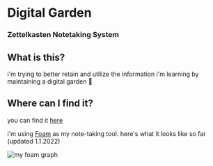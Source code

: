 # Digital Garden

### Zettelkasten Notetaking System

## What is this? 

i'm trying to better retain and utilize the information i'm learning by maintaining a digital garden 🌿

## Where can I find it?

you can find it [here](https://renzo-garden.vercel.app/)

i'm using [Foam](https://foambubble.github.io/) as my note-taking tool. here's what it looks like so far (updated 1.1.2022)

![my foam graph](https://user-images.githubusercontent.com/55109467/147862294-4fa7a22e-0863-4d4e-b24c-a90bc2e67e88.png)
